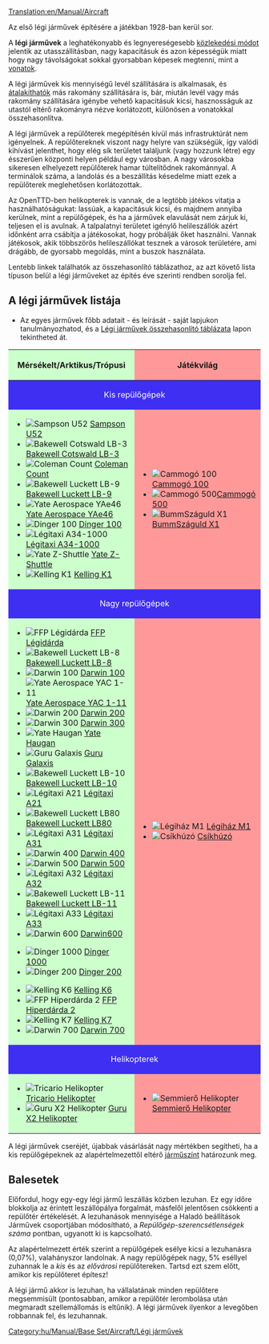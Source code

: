 [[Translation:en/Manual/Aircraft]]
{{hu/Tartalomjegyzék}}

Az első légi járművek építésére a játékban 1928-ban kerül sor.

A '''légi járművek''' a leghatékonyabb és legnyereségesebb [[hu/Manual/Járművek|közlekedési módot]] jelentik az utasszállításban, nagy kapacitásuk és azon képességük miatt hogy nagy távolságokat sokkal gyorsabban képesek megtenni, mint a [[hu/Manual/Vonatok|vonatok]].


A légi járművek kis mennyiségű levél szállítására is alkalmasak, és [[hu/Manual/Járművek átalakítása|átalakíthatók]] más rakomány szállítására is, bár, miután levél vagy más rakomány szállítására igénybe vehető kapacitásuk kicsi, hasznosságuk az utastól eltérő rakományra nézve korlátozott, különösen a vonatokkal összehasonlítva.


A légi járművek a repülőterek megépítésén kívül más infrastruktúrát nem igényelnek. A repülőtereknek viszont nagy helyre van szükségük, így valódi kihívást jelenthet, hogy elég sík területet találjunk (vagy hozzunk létre) egy ésszerűen központi helyen például egy városban. A nagy városokba sikeresen elhelyezett repülőterek hamar túltelítődnek rakománnyal. A terminálok száma, a landolás és a beszállítás késedelme miatt ezek a repülőterek meglehetősen korlátozottak.

Az OpenTTD-ben helikopterek is vannak, de a legtöbb játékos vitatja a használhatóságukat: lassúak, a kapacitásuk kicsi, és majdnem annyiba kerülnek, mint a repülőgépek, és ha a járművek elavulását nem zárjuk ki, teljesen el is avulnak. A talpalatnyi területet igénylő helileszállók azért időnként arra csábítja a játékosokat, hogy próbálják őket használni. Vannak játékosok, akik többszörös helileszállókat tesznek a városok területére, ami drágább, de gyorsabb megoldás, mint a buszok használata.

Lentebb linkek találhatók az összehasonlító táblázathoz, az azt követő lista típuson belül a légi járműveket az építés éve szerinti rendben sorolja fel.

==A légi járművek listája==
* Az egyes járművek főbb adatait - és leírását - saját lapjukon tanulmányozhatod, és a [[hu/Manual/Base Set/Aircraft/Légi járművek összehasonlító táblázata|Légi járművek összehasonlító táblázata]] lapon tekintheted át.

{|border="1" cellspacing="2" cellpadding="3" rules="all" style="margin:1em 1em 1em 0; border:solid 1px #AAAAAA;"
!width="50%" style="background: #ccffcc" | Mérsékelt/Arktikus/Trópusi
!width="50%" style="background: #ff9999" | Játékvilág
|-
! colspan="2" style="background: #3e2ff3; color:white" align="center" | Kis repülőgépek
|-
| style="background: #ccffcc" |
*[[File:en/Manual/Base Set/Aircraft/JunkersJU52.png|Sampson U52]] [[hu/Manual/Base Set/Aircraft/Sampson U52|Sampson U52]]
*[[File:en/Manual/Base Set/Aircraft/DouglasDC-3Dakota.png|Bakewell Cotswald LB-3]] [[hu/Manual/Base Set/Aircraft/Bakewell Cotswald LB-3|Bakewell Cotswald LB-3]]
*[[File:en/Manual/Base Set/Aircraft/VickersViscount.png|Coleman Count]] [[hu/Manual/Base Set/Aircraft/Coleman Count|Coleman Count]]
*[[File:en/Manual/Base Set/Aircraft/McDonnellDouglasDC-9.png|Bakewell Luckett LB-9]] [[hu/Manual/Base Set/Aircraft/Bakewell Luckett LB-9|Bakewell Luckett LB-9]]
*[[File:en/Manual/Base Set/Aircraft/BritishAerospaceBAe46.png|Yate Aerospace YAe46]] [[hu/Manual/Base Set/Aircraft/Yate Aerospace YAe46|Yate Aerospace YAe46]]
*[[File:en/Manual/Base Set/Aircraft/Fokker100.png|Dinger 100]] [[hu/Manual/Base Set/Aircraft/Dinger 100|Dinger 100]]
*[[File:en/Manual/Base Set/Aircraft/AirTaxiA34-1000.png|Légitaxi A34-1000]] [[hu/Manual/Base Set/Aircraft/Légitaxi A34-1000|Légitaxi A34-1000]]
*[[File:en/Manual/Base Set/Aircraft/YateZ-Shuttle.png|Yate Z-Shuttle]] [[hu/Manual/Base Set/Aircraft/Yate Z-Shuttle|Yate Z-Shuttle]]
*[[File:en/Manual/Base Set/Aircraft/KellingK1.png|Kelling K1]] [[hu/Manual/Base Set/Aircraft/Kelling K1|Kelling K1]]
| style="background: #ff9999" |
*[[File:en/Manual/Base Set/Aircraft/Ploddyphut100.png|Cammogó 100]] [[hu/Cammogó 100|Cammogó 100]]
*[[File:en/Manual/Base Set/Aircraft/Ploddyphut500.png|Cammogó 500]][[hu/Cammogó 500|Cammogó 500]]
*[[File:en/Manual/Base Set/Aircraft/Flashbang X1.png|BummSzáguld X1]] [[hu/BummSzáguld X1|BummSzáguld X1]]
|-
! colspan="2" style="background: #3e2ff3; color:white" align="center" | Nagy repülőgépek
|-
| style="background: #ccffcc" |
*[[File:en/A%C3%ABrospatialeSE-310Caravelle.png|FFP Légidárda]] [[hu/Manual/Base Set/Aircraft/FFP Légidárda|FFP Légidárda]]
*[[File:en/Manual/Base Set/Aircraft/McDonnellDouglasDC-8.png|Bakewell Luckett LB-8]] [[hu/Manual/Base Set/Aircraft/Bakewell Luckett LB-8|Bakewell Luckett LB-8]]
*[[File:en/Manual/Base Set/Aircraft/Boeing727.png|Darwin 100]] [[hu/Manual/Base Set/Aircraft/Darwin 100|Darwin 100]]
*[[File:en/Manual/Base Set/Aircraft/BritishAerospaceBAC1-11.png|Yate Aerospace YAC 1-11]] [[hu/Manual/Base Set/Aircraft/Yate Aerospace YAC 1-11|Yate Aerospace YAC 1-11]]
*[[File:en/Manual/Base Set/Aircraft/Boeing737.png|Darwin 200]] [[hu/Manual/Base Set/Aircraft/Darwin 200|Darwin 200]]
*[[File:en/Manual/Base Set/Aircraft/Boeing747.png|Darwin 300]] [[hu/Manual/Base Set/Aircraft/Darwin 300|Darwin 300]]
*[[File:en/BAC-A%C3%ABrospatialConcorde.png|Yate Haugan]] [[hu/Manual/Base Set/Aircraft/Yate Haugan|Yate Haugan]]
*[[File:en/Manual/Base Set/Aircraft/LockheedTristar.png|Guru Galaxis]] [[hu/Manual/Base Set/Aircraft/Guru Galaxis|Guru Galaxis]]
*[[File:en/Manual/Base Set/Aircraft/McDonnelDouglasDC-10.png|Bakewell Luckett LB-10]] [[hu/Manual/Base Set/Aircraft/Bakewell Luckett LB-10|Bakewell Luckett LB-10]]
*[[File:en/Manual/Base Set/Aircraft/AirbusA300.png|Légitaxi A21]] [[hu/Manual/Base Set/Aircraft/Légitaxi A21|Légitaxi A21]]
*[[File:en/Manual/Base Set/Aircraft/McDonnellDouglasMD80.png|Bakewell Luckett LB80]] [[hu/Manual/Base Set/Aircraft/Bakewell Luckett LB80|Bakewell Luckett LB80]]
*[[File:en/Manual/Base Set/Aircraft/AirbusA300.png|Légitaxi A31]] [[hu/Manual/Base Set/Aircraft/Légitaxi A31|Légitaxi A31]]
*[[File:en/Manual/Base Set/Aircraft/Boeing757.png|Darwin 400]] [[hu/Manual/Base Set/Aircraft/Darwin 400|Darwin 400]]
*[[File:en/Manual/Base Set/Aircraft/Boeing767.png|Darwin 500]] [[hu/Manual/Base Set/Aircraft/Darwin 500|Darwin 500]]
*[[File:en/Manual/Base Set/Aircraft/AirbusA320.png|Légitaxi A32]] [[hu/Manual/Base Set/Aircraft/Légitaxi A32|Légitaxi A32]]
*[[File:en/Manual/Base Set/Aircraft/McDonnellDouglasMD-11.png|Bakewell Luckett LB-11]] [[hu/Manual/Base Set/Aircraft/Bakewell Luckett LB-11|Bakewell Luckett LB-11]]
*[[File:en/Manual/Base Set/Aircraft/AirbusA330.png|Légitaxi A33]] [[hu/Manual/Base Set/Aircraft/Légitaxi A33|Légitaxi A33]]
*[[File:en/Manual/Base Set/Aircraft/AirbusA330.png|Darwin 600]] [[hu/Manual/Base Set/Aircraft/Darwin 600|Darwin600]]

*[[File:en/Manual/Base Set/Aircraft/Dinger1000.png|Dinger 1000]] [[hu/Manual/Base Set/Aircraft/Dinger 1000|Dinger 1000]]
*[[File:en/Manual/Base Set/Aircraft/Dinger200.png|Dinger 200]] [[hu/Manual/Base Set/Aircraft/Dinger 200|Dinger 200]]

*[[File:en/Manual/Base Set/Aircraft/KellingK6.png|Kelling K6]] [[hu/Manual/Base Set/Aircraft/Kelling K6|Kelling K6]]
*[[File:en/Manual/Base Set/Aircraft/FFPHyperdart2.png|FFP Hiperdárda 2]] [[hu/Manual/Base Set/Aircraft/FFP Hiperdárda 2|FFP Hiperdárda 2]]
*[[File:en/Manual/Base Set/Aircraft/KellingK7.png|Kelling K7]] [[hu/Manual/Base Set/Aircraft/Kelling K7|Kelling K7]]
*[[File:en/Manual/Base Set/Aircraft/Darwin700.png|Darwin 700]] [[hu/Manual/Base Set/Aircraft/Darwin 700|Darwin 700]]
| style="background: #ff9999" |

*[[File:en/Manual/Base Set/Aircraft/JuggerplaneM1.png|Légiház M1]] [[hu/Légiház M1|Légiház M1]]
*[[File:en/Manual/Base Set/Aircraft/Flashbangwizzer.png|Csíkhúzó]] [[hu/Csíkhúzó|Csíkhúzó]]
|-
! colspan="2" style="background: #3e2ff3; color:white" align="center" | Helikopterek
|-
| style="background: #ccffcc" |
*[[File:en/Manual/Base Set/Aircraft/SikorskyHelicopter.png|Tricario Helikopter]] [[hu/Manual/Base Set/Aircraft/Tricario Helikopter|Tricario Helikopter]]
*[[File:en/Manual/Base Set/Aircraft/GuruX2Helicopter.png|Guru X2 Helikopter]] [[hu/Manual/Base Set/Aircraft/Guru X2 Helikopter|Guru X2 Helikopter]]
| style="background: #ff9999" |
*[[File:en/Manual/Base Set/Aircraft/Powernauthelicopter.png|Semmierő Helikopter]] [[hu/Semmierő Helikopter|Semmierő Helikopter]]
|}

A légi járművek cseréjét, újabbak vásárlását nagy mértékben segítheti, ha a kis repülőgépeknek az alapértelmezettől eltérő [[hu/Manual/Szállítási vállalat#a-vallalatablak|járműszínt]] határozunk meg.

==Balesetek==
Előfordul, hogy egy-egy légi jármű leszállás közben lezuhan. Ez egy időre blokkolja az érintett leszállópálya forgalmát, másfelől jelentősen csökkenti a repülőtér értékelését. A lezuhanások mennyisége a Haladó beállítások Járművek csoportjában módosítható, a ''Repülőgép-szerencsétlenségek száma'' pontban, ugyanott ki is kapcsolható.

Az alapértelmezett érték szerint a repülőgépek esélye kicsi a lezuhanásra (0,07%), valahányszor landolnak. A nagy repülőgépek nagy, 5% eséllyel zuhannak le a ''kis'' és az ''elővárosi'' repülőtereken. Tartsd ezt szem előtt, amikor kis repülőteret építesz! 

A légi jármű akkor is lezuhan, ha vállalatának minden repülőtere megsemmisült (pontosabban, amikor a repülőtér lerombolása után megmaradt szellemállomás is eltűnik). A légi járművek ilyenkor a levegőben robbannak fel, és lezuhannak.

[[Category:hu/Manual/Base Set/Aircraft/Légi járművek]]